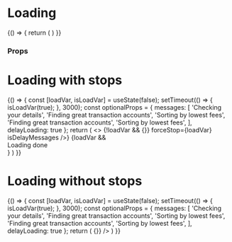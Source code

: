 
<Meta title="Components|Loading" component={Loading} />

# Loading
<Preview>
  <Story name="Loading">
    {() => {
     return (
        <Loading />
      )
    }}
  </Story>
</Preview>

### Props

<Props of={Loading} />

# Loading with stops
<Story name="Loading with stops">
  {() => {
    const [loadVar, isLoadVar] = useState(false);
    setTimeout(() => {
        isLoadVar(true);
      },
     3000);
    const optionalProps = {
      messages: [
        'Checking your details',
        'Finding great transaction accounts',
        'Sorting by lowest fees',
        'Finding great transaction accounts',
        'Sorting by lowest fees',
      ],
      delayLoading: true
    };
   return (
    <>
    {!loadVar &&  <Loading {...optionalProps}  onLoaded={() => {}} forceStop={loadVar} isDelayMessages />}
    {loadVar &&  <div style={{fontSize: '30px'}}>Loading done</div>}
      </>
    )
  }}
</Story>

# Loading without stops
<Story name="Loading without stops">
  {() => {
    const [loadVar, isLoadVar] = useState(false);
    setTimeout(() => {
        isLoadVar(true);
      },
     3000);
    const optionalProps = {
      messages: [
        'Checking your details',
        'Finding great transaction accounts',
        'Sorting by lowest fees',
        'Finding great transaction accounts',
        'Sorting by lowest fees',
      ],
      delayLoading: true
    };
   return (
      <Loading {...optionalProps} maxProgress={90} onLoaded={() => {}} />
    )
  }}
</Story>
